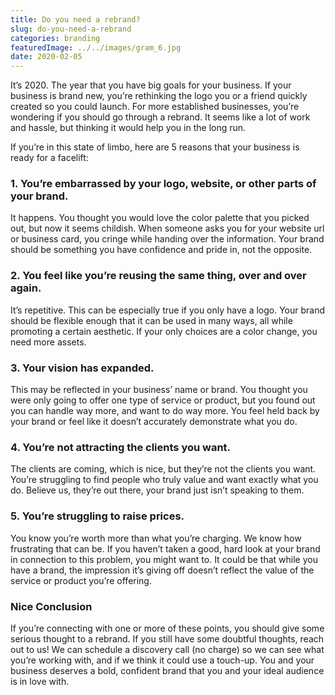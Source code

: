 ```yaml
---
title: Do you need a rebrand?
slug: do-you-need-a-rebrand
categories: branding
featuredImage: ../../images/gram_6.jpg
date: 2020-02-05
---
```


It’s 2020. The year that you have big goals for your business. If your business is brand new, you’re rethinking the logo you or a friend quickly created so you could launch. For more established businesses, you’re wondering if you should go through a rebrand. It seems like a lot of work and hassle, but thinking it would help you in the long run. 

If you’re in this state of limbo, here are 5 reasons that your business is ready for a facelift: 

### 1. You’re embarrassed by your logo, website, or other parts of your brand.

It happens. You thought you would love the color palette that you picked out, but now it seems childish. When someone asks you for your website url or business card, you cringe while handing over the information. Your brand should be something you have confidence and pride in, not the opposite. 

### 2. You feel like you’re reusing the same thing, over and over again.

It’s repetitive. This can be especially true if you only have a logo. Your brand should be flexible enough that it can be used in many ways, all while promoting a certain aesthetic. If your only choices are a color change, you need more assets. 

### 3. Your vision has expanded. 

This may be reflected in your business’ name or brand. You thought you were only 
going to offer one type of service or product, but you found out you can handle way 
more, and want to do way more. You feel held back by your brand or feel like it doesn’t 
accurately demonstrate what you do. 

### 4. You’re not attracting the clients you want.
    
The clients are coming, which is nice, but they’re not the clients you want. You’re 
struggling to find people who truly value and want exactly what you do. Believe us, they’re out there, your brand just isn’t speaking to them.  

### 5. You’re struggling to raise prices.

You know you’re worth more than what you’re charging. We know how frustrating that 
can be. If you haven’t taken a good, hard look at your brand in connection to this 
problem, you might want to. It could be that while you have a brand, the impression it’s 
giving off doesn’t reflect the value of the service or product you’re offering. 

### Nice Conclusion

If you’re connecting with one or more of these points, you should give some serious thought to a rebrand. If you still have some doubtful thoughts, reach out to us! We can schedule a discovery call (no charge) so we can see what you’re working with, and if we think it could use a touch-up. You and your business deserves a bold, confident brand that you and your ideal audience is in love with. 